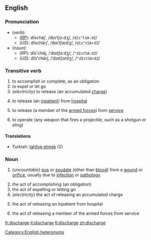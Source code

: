 ==English==
===Pronunciation===
*(''verb''):
**(''[[RP]]''): dĭschäj', /dɪsˈtʃɑːdʒ/, /<tt>dIs"tSA:dZ</tt>/
**(''US''): dĭschärj', /dɪsˈtʃɑrdʒ/, /<tt>dIs"tSArdZ</tt>/
*(''noun''): 
**(''RP''): dĭs'chäj, /ˈdɪstʃɑːdʒ/, /<tt>"dIstSA:dZ</tt>/
**(''US''): dĭs'chärj, /ˈdɪstʃɑrdʒ/, /<tt>"dIstSArdZ</tt>/
[[Category:English heteronyms]]

===Transitive verb===
{{en-infl-reg-other-e|discharg|e||}}

#to accomplish or complete, as an obligation
#to expel or let go
#(''electricity'') to release (an accumulated [[charge]])
#{{medicine}} to release (an [[inpatient]]) from [[hospital]]
#{{military}} to release (a member of the [[armed forces]]) from [[service]]
#to operate (any weapon that fires a projectile, such as a shotgun or sling)


====Translations====

* Turkish: [[tahliye etmek]] (2)

===Noun===
{{en-noun-reg-both}}
{{wikipedia}}

#{{symptom}} (''uncountable'') [[pus]] or [[exudate]] (other than [[blood]]) from a [[wound]] or [[orifice]], usually due to [[infection]] or [[pathology]]
#the act of accomplishing (an obligation)
#the act of expelling or letting go
#(''electricity'') the act of releasing an accumulated charge
#{{medicine}} the act of releasing an inpatient from hospital
#{{military}} the act of releasing a member of the armed forces from service

[[fr:discharge]]
[[it:discharge]]
[[fi:discharge]]
[[zh:discharge]]